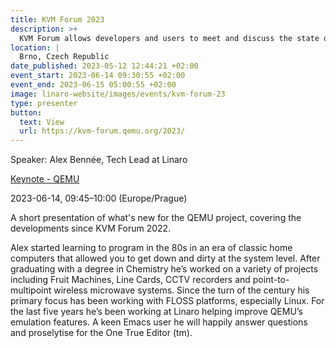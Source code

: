 ```yaml
---
title: KVM Forum 2023
description: >+
  KVM Forum allows developers and users to meet and discuss the state of Linux virtualization technology. Alex Bennée , Tech Lead of the Emulation & Virtualization group, will be a keynote Speaker at KVM Forum 2023
location: |
  Brno, Czech Republic
date_published: 2023-05-12 12:44:21 +02:00
event_start: 2023-06-14 09:30:55 +02:00
event_end: 2023-06-15 05:00:55 +02:00
image: linaro-website/images/events/kvm-forum-23
type: presenter
button:
  text: View
  url: https://kvm-forum.qemu.org/2023/
---
```


Speaker: Alex Bennée, Tech Lead at Linaro

[Keynote - QEMU](https://kvm-forum.qemu.org/2023/talk/DU9TXP/)

2023-06-14, 09:45–10:00 (Europe/Prague)

A short presentation of what's new for the QEMU project, covering the developments since KVM Forum 2022.

Alex started learning to program in the 80s in an era of classic home computers that allowed you to get down and dirty at the system level. After graduating with a degree in Chemistry he’s worked on a variety of projects including Fruit Machines, Line Cards, CCTV recorders and point-to-multipoint wireless microwave systems. Since the turn of the century his primary focus has been working with FLOSS platforms, especially Linux. For the last five years he’s been working at Linaro helping improve QEMU’s emulation features. A keen Emacs user he will happily answer questions and proselytise for the One True Editor (tm).
